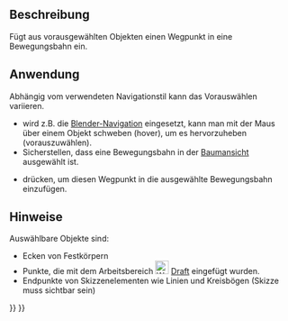 <languages/>

{{Docnav
|[[Robot_InsertWaypoint|Insert a waypoint]]
|[[Robot_Edge2Trac|Create a trajectory out of edges]]
|[[Robot_Workbench|Robot]]
|IconL=Robot_InsertWaypoint.svg
|IconR=Robot_Edge2Trac.svg
|IconC=Workbench_Robot.svg
}}

{{GuiCommand/de
|Name=Robot InsertWaypointPre
|Name/de=Robot InsertWaypointPre
|MenuLocation=Robot → In Bewegungsbahn einfügen
|Workbenches=[[Robot_Workbench/de|Robot]]
|Shortcut={{KEY|W}}
|SeeAlso=[[Robot_CreateTrajectory/de|Robot BewegungsbahnErstellen]], [[Robot_InsertWaypoint/de|Robot InsertWaypoint]]
}}

<span id="Description"></span>
==Beschreibung==

Fügt aus vorausgewählten Objekten einen Wegpunkt in eine Bewegungsbahn ein.

<span id="Usage"></span>
==Anwendung==

Abhängig vom verwendeten Navigationstil kann das Vorauswählen variieren.
* wird z.B. die [[Mouse_navigation/de#Blender_navigation|Blender-Navigation]] eingesetzt, kann man mit der Maus über einem Objekt schweben (hover), um es hervorzuheben (vorauszuwählen).
* Sicherstellen, dass eine Bewegungsbahn in der [[Tree_View/de|Baumansicht]] ausgewählt ist.
* {{KEY|W}} drücken, um diesen Wegpunkt in die ausgewählte Bewegungsbahn einzufügen.

<span id="Notes"></span>
==Hinweise==

Auswählbare Objekte sind:
* Ecken von Festkörpern
* Punkte, die mit dem Arbeitsbereich [[Image:Workbench_Draft.svg|24px|link=Draft Workbench]] [[Draft_Workbench/de|Draft]] eingefügt wurden.
* Endpunkte von Skizzenelementen wie Linien und Kreisbögen (Skizze muss sichtbar sein)


{{Docnav
|[[Robot_InsertWaypoint|Insert a waypoint]]
|[[Robot_Edge2Trac|Create a trajectory out of edges]]
|[[Robot_Workbench|Robot]]
|IconL=Robot_InsertWaypoint.svg
|IconR=Robot_Edge2Trac.svg
|IconC=Workbench_Robot.svg
}}

{{Robot_Tools_navi{{#translation:}}}}
{{Userdocnavi{{#translation:}}}}